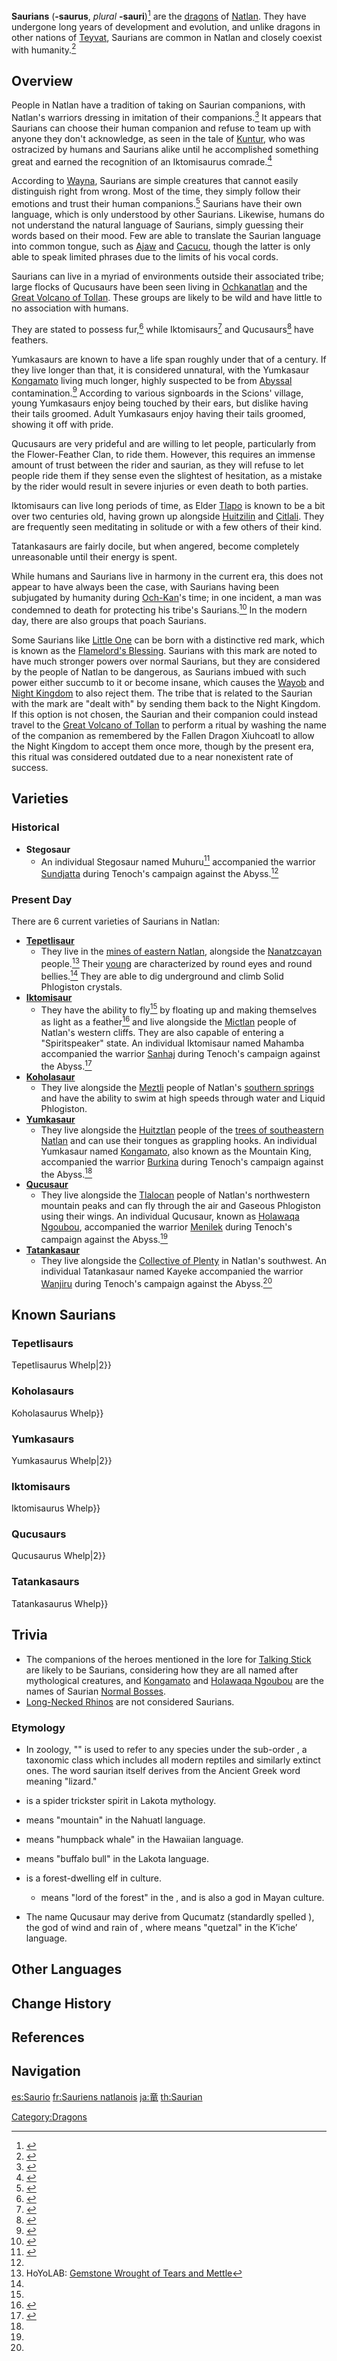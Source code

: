 {{About|the species|the game mechanic|Saurian Indwelling|the enemy group|Natlan Saurian}}
{{Terminology Infobox
|image        = Saurian.png
|caption      = From left to right: a Yumkasaurus, a Tepetlisaurus, and a Koholasaurus
|type         = Species
|type2        = Lore
|region       = Natlan
}}
'''Saurians''' ('''-saurus''', ''plural'' '''-sauri''')<ref name="ranjit">{{Ref/NPC|Ranjit}}</ref> are the [[dragons]] of [[Natlan]]. They have undergone long years of development and evolution, and unlike dragons in other nations of [[Teyvat]], Saurians are common in Natlan and closely coexist with humanity.<ref>{{Ref/Quest|Finale}}</ref>

==Overview==
People in Natlan have a tradition of taking on Saurian companions, with Natlan's warriors dressing in imitation of their companions.<ref>{{Ref/Quest|Search Chronicle: Burning Up!}}</ref> It appears that Saurians can choose their human companion and refuse to team up with anyone they don't acknowledge, as seen in the tale of [[Kuntur]], who was ostracized by humans and Saurians alike until he accomplished something great and earned the recognition of an Iktomisaurus comrade.<ref name="FCD">{{Ref/Quest|Search Chronicle: For Childhood Dreams!}}</ref>

According to [[Wayna]], Saurians are simple creatures that cannot easily distinguish right from wrong. Most of the time, they simply follow their emotions and trust their human companions.<ref>{{Ref/Quest|Lies and Promises}}</ref> Saurians have their own language, which is only understood by other Saurians. Likewise, humans do not understand the natural language of Saurians, simply guessing their words based on their mood. Few are able to translate the Saurian language into common tongue, such as [[Ajaw]] and [[Cacucu]], though the latter is only able to speak limited phrases due to the limits of his vocal cords.

Saurians can live in a myriad of environments outside their associated tribe; large flocks of Qucusaurs have been seen living in [[Ochkanatlan]] and the [[Great Volcano of Tollan]]. These groups are likely to be wild and have little to no association with humans.

They are stated to possess fur,<ref>{{Ref/VO|Kachina|Kachina's Troubles}}</ref> while Iktomisaurs<ref>{{Ref/Enemy|Iktomisaurus}}</ref> and Qucusaurs<ref>{{Ref/Enemy|Qucusaurus}}</ref> have feathers.

Yumkasaurs are known to have a life span roughly under that of a century. If they live longer than that, it is considered unnatural, with the Yumkasaur [[Kongamato]] living much longer, highly suspected to be from [[Abyss]]al contamination.<ref>{{Ref/Quest|A Hero's Rite}}</ref> According to various signboards in the Scions' village, young Yumkasaurs enjoy being touched by their ears, but dislike having their tails groomed. Adult Yumkasaurs enjoy having their tails groomed, showing it off with pride.

Qucusaurs are very prideful and are willing to let people, particularly from the Flower-Feather Clan, to ride them. However, this requires an immense amount of trust between the rider and saurian, as they will refuse to let people ride them if they sense even the slightest of hesitation, as a mistake by the rider would result in severe injuries or even death to both parties. 

Iktomisaurs can live long periods of time, as Elder [[Tlapo]] is known to be a bit over two centuries old, having grown up alongside [[Huitzilin]] and [[Citlali]]. They are frequently seen meditating in solitude or with a few others of their kind.

Tatankasaurs are fairly docile, but when angered, become completely unreasonable until their energy is spent.

While humans and Saurians live in harmony in the current era, this does not appear to have always been the case, with Saurians having been subjugated by humanity during [[Och-Kan]]'s time; in one incident, a man was condemned to death for protecting his tribe's Saurians.<ref>{{Ref/Arti|Faded Emerald Tail}}</ref> In the modern day, there are also groups that poach Saurians.

Some Saurians like [[Little One]] can be born with a distinctive red mark, which is known as the [[Xiuhcoatl|Flamelord's Blessing]]. Saurians with this mark are noted to have much stronger powers over normal Saurians, but they are considered by the people of Natlan to be dangerous, as Saurians imbued with such power either succumb to it or become insane, which causes the [[Wayob]] and [[Night Kingdom]] to also reject them. The tribe that is related to the Saurian with the mark are "dealt with" by sending them back to the Night Kingdom. If this option is not chosen, the Saurian and their companion could instead travel to the [[Great Volcano of Tollan]] to perform a ritual by washing the name of the companion as remembered by the Fallen Dragon Xiuhcoatl to allow the Night Kingdom to accept them once more, though by the present era, this ritual was considered outdated due to a near nonexistent rate of success.

==Varieties==
===Historical===
* '''Stegosaur'''
** An individual Stegosaur named Muhuru<ref>{{Ref/Weapon|Mountain-Bracing Bolt}}</ref> accompanied the warrior [[Sundjatta]] during Tenoch's campaign against the Abyss.<ref name=":0" />

===Present Day===
There are 6 current varieties of Saurians in Natlan:
* '''[[Tepetlisaur]]''' {{Icon/Element|Geo}}
** They live in the [[Tequemecan Valley|mines of eastern Natlan]], alongside the [[Nanatzcayan]] people.<ref>HoYoLAB: [https://www.hoyolab.com/article/31079467 Gemstone Wrought of Tears and Mettle]</ref> Their [[Tepetlisaur Whelp|young]] are characterized by round eyes and round bellies.<ref name="ranjit" /> They are able to dig underground and climb Solid Phlogiston crystals.
* '''[[Iktomisaur]]'''{{Icon/Element|Cryo}} 
**They have the ability to fly<ref name="ranjit" /> by floating up and making themselves as light as a feather<ref>{{Ref/Quest|Seeker No Finding|quote='''Chikya''': I told you I could jump great distances with an Iktomisaur on my back, but I'd be fooling you &mdash; for Iktomisaurs can float up and make themselves as light as a feather, so they don't weigh a thing.}}</ref> and live alongside the [[Masters of the Night-Wind|Mictlan]] people of Natlan's western cliffs. They are also capable of entering a "Spiritspeaker" state. An individual Iktomisaur named Mahamba accompanied the warrior [[Sanhaj]] during Tenoch's campaign against the Abyss.<ref name=":0">{{Ref/Weapon|Talking Stick}}</ref>
*'''[[Koholasaur]]''' {{Icon/Element|Hydro}}
**They live alongside the [[Meztli]] people of Natlan's [[Toyac Springs|southern springs]] and have the ability to swim at high speeds through water and Liquid Phlogiston.
*'''[[Yumkasaur]]''' {{Icon/Element|Dendro}}
**They live alongside the [[Huitztlan]] people of the [[Coatepec Mountain|trees of southeastern Natlan]] and can use their tongues as grappling hooks. An individual Yumkasaur named [[Kongamato]], also known as the Mountain King, accompanied the warrior [[Burkina]] during Tenoch's campaign against the Abyss.<ref name=":0" />
* '''[[Qucusaur]]''' {{Icon/Element|Pyro}}
**They live alongside the [[Flower-Feather Clan|Tlalocan]] people of Natlan's northwestern mountain peaks and can fly through the air and Gaseous Phlogiston using their wings. An individual Qucusaur, known as [[Holawaqa Ngoubou]], accompanied the warrior [[Menilek]] during Tenoch's campaign against the Abyss.<ref name=":0" />
*'''[[Tatankasaur]]''' {{Icon/Element|Electro}}
**They live alongside the [[Collective of Plenty]] in Natlan's southwest. An individual Tatankasaur named Kayeke accompanied the warrior [[Wanjiru]] during Tenoch's campaign against the Abyss.<ref name=":0" />

==Known Saurians==
===Tepetlisaurs===
{{Characters by Category List|Tepetlisaurus{{!}}Tepetlisaurus Whelp|2}}

===Koholasaurs===
{{Characters by Category List|Koholasaurus{{!}}Koholasaurus Whelp}}

===Yumkasaurs===
{{Characters by Category List|Yumkasaurus{{!}}Yumkasaurus Whelp|2}}

===Iktomisaurs===
{{Characters by Category List|Iktomisaurus{{!}}Iktomisaurus Whelp}}

===Qucusaurs=== 
{{Characters by Category List|Qucusaurus{{!}}Qucusaurus Whelp|2}}

===Tatankasaurs===
{{Characters by Category List|Tatankasaurus{{!}}Tatankasaurus Whelp}}

==Trivia==
* The companions of the heroes mentioned in the lore for [[Talking Stick]] are likely to be Saurians, considering how they are all named after mythological creatures, and [[Kongamato]] and [[Holawaqa Ngoubou]] are the names of Saurian [[Normal Boss]]es.
* [[Long-Necked Rhino]]s are not considered Saurians.

===Etymology===
* In zoology, "{{wt|saurian}}" is used to refer to any species under the sub-order {{w|Sauria}}, a taxonomic class which includes all modern reptiles and similarly extinct ones. The word saurian itself derives from the Ancient Greek word {{Lang|mini=1|grc=σαῦρος|grc_rm=saûros}} meaning "lizard."
* {{w|Iktomi}} is a spider trickster spirit in Lakota mythology.
* {{wt|tepetl|''Tepetl''}} means "mountain" in the Nahuatl language.
* {{wt|koholā|''Koholā''}} means "humpback whale" in the Hawaiian language.
* {{wt|tȟatȟáŋka|''Tatanka''}} means "buffalo bull" in the Lakota language.
* {{wt|es:Yumká|Yumká}} is a forest-dwelling elf in {{w|Chontal Mayan}} culture. 
** {{w|Yum Kaax}} means "lord of the forest" in the {{w|Yucatec Mayan language}}, and is also a god in Mayan culture.
* The name Qucusaur may derive from Qucumatz (standardly spelled {{w|Qʼuqʼumatz}}), the {{w|Feathered Serpent}} god of wind and rain of {{w|Kʼicheʼ|Kʼicheʼ Maya}}, where {{wt|q'uq'|''qʼuqʼ''}} means "quetzal" in the Kʼicheʼ language.

==Other Languages==
{{Other Languages
|default_hidden = 1
|en       = Saurian
|zhs      = 龙
|zhs_rm   = Lóng
|zht      = 龍
|zht_rm   = Lóng
|ja       = 竜 / サウリアン
|ja_rm    = Ryuu / Saurian
|ko       = {{tt|용|龍}}
|es       = Saurio
|fr       = Saurien
|ru       = Завриан
|th       = Saurian
|vi       = Saurian
|de       = Saurier
|id       = Saurian
|pt       = Sauriano
|tr       = Sürüngen
|it       = Saurico
}}

==Change History==
{{Change History|5.0|introduced=4.6}}

==References==
{{Reflist|2}}

==Navigation==
{{Lore Navbox|world}}

[[Category:Dragons]]

[[es:Saurio]]
[[fr:Sauriens natlanois]]
[[ja:竜]]
[[th:Saurian]]